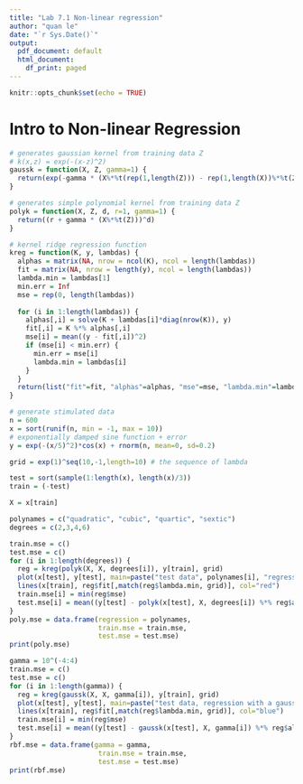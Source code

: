 ```yaml
---
title: "Lab 7.1 Non-linear regression"
author: "quan le"
date: "`r Sys.Date()`"
output:
  pdf_document: default
  html_document:
    df_print: paged
---
```


```r
knitr::opts_chunk$set(echo = TRUE)
```

# Intro to Non-linear Regression

```r
# generates gaussian kernel from training data Z
# k(x,z) = exp(-(x-z)^2)
gaussk = function(X, Z, gamma=1) {
  return(exp(-gamma * (X%*%t(rep(1,length(Z))) - rep(1,length(X))%*%t(Z))^2))
}

# generates simple polynomial kernel from training data Z
polyk = function(X, Z, d, r=1, gamma=1) {
  return((r + gamma * (X%*%t(Z)))^d)
}

# kernel ridge regression function
kreg = function(K, y, lambdas) {
  alphas = matrix(NA, nrow = ncol(K), ncol = length(lambdas))
  fit = matrix(NA, nrow = length(y), ncol = length(lambdas))
  lambda.min = lambdas[1]
  min.err = Inf
  mse = rep(0, length(lambdas))
  
  for (i in 1:length(lambdas)) {
    alphas[,i] = solve(K + lambdas[i]*diag(nrow(K)), y)
    fit[,i] = K %*% alphas[,i]
    mse[i] = mean((y - fit[,i])^2)
    if (mse[i] < min.err) {
      min.err = mse[i]
      lambda.min = lambdas[i]
    }
  }
  return(list("fit"=fit, "alphas"=alphas, "mse"=mse, "lambda.min"=lambda.min))
}
```


```r
# generate stimulated data
n = 600
x = sort(runif(n, min = -1, max = 10))
# exponentially damped sine function + error
y = exp(-(x/5)^2)*cos(x) + rnorm(n, mean=0, sd=0.2) 

grid = exp(1)^seq(10,-1,length=10) # the sequence of lambda

test = sort(sample(1:length(x), length(x)/3))
train = (-test)

X = x[train]

polynames = c("quadratic", "cubic", "quartic", "sextic")
degrees = c(2,3,4,6)

train.mse = c()
test.mse = c()
for (i in 1:length(degrees)) {
  reg = kreg(polyk(X, X, degrees[i]), y[train], grid)
  plot(x[test], y[test], main=paste("test data", polynames[i], "regression"))
  lines(x[train], reg$fit[,match(reg$lambda.min, grid)], col="red")
  train.mse[i] = min(reg$mse)
  test.mse[i] = mean((y[test] - polyk(x[test], X, degrees[i]) %*% reg$alphas[,match(reg$lambda.min, grid)])^2)
}
poly.mse = data.frame(regression = polynames, 
                      train.mse = train.mse,
                      test.mse = test.mse)
print(poly.mse)
```


```r
gamma = 10^(-4:4)
train.mse = c()
test.mse = c()
for (i in 1:length(gamma)) {
  reg = kreg(gaussk(X, X, gamma[i]), y[train], grid)
  plot(x[test], y[test], main=paste("test data, regression with a gaussian rbf kernel, gamma =",gamma[i]))
  lines(x[train], reg$fit[,match(reg$lambda.min, grid)], col="blue")
  train.mse[i] = min(reg$mse)
  test.mse[i] = mean((y[test] - gaussk(x[test], X, gamma[i]) %*% reg$alphas[,match(reg$lambda.min, grid)])^2)
}
rbf.mse = data.frame(gamma = gamma,
                      train.mse = train.mse,
                      test.mse = test.mse)
print(rbf.mse) 
```

